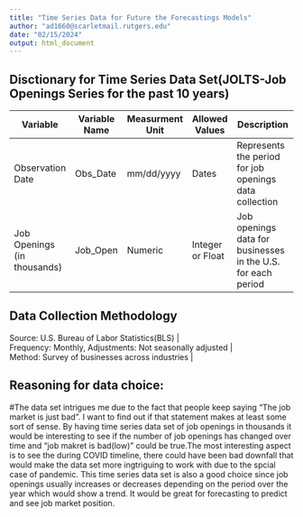 ```yaml
---
title: "Time Series Data for Future the Forecastings Models"
author: "ad1660@scarletmail.rutgers.edu"
date: "02/15/2024"
output: html_document
---
```

  
## Disctionary for Time Series Data Set(JOLTS-Job Openings Series for the past 10 years)

| **Variable**       |          **Variable Name**                                                | **Measurment Unit**      | **Allowed Values**                | **Description**                                                         |
|-------------------------|-------------------------------|---------------------|-------------------------|--------------------------------------------------|
| Observation Date         |     Obs_Date                 | mm/dd/yyyy     | Dates                  | Represents the period for job openings data collection |    |
| Job Openings (in thousands) |     Job_Open | Numeric  | Integer or Float |  Job openings data for businesses in the U.S. for each period  | 

  
  
## Data Collection Methodology



Source: U.S. Bureau of Labor Statistics(BLS)    |  
Frequency: Monthly,  Adjustments: Not seasonally adjusted            |     
Method: Survey of businesses across industries  |





## Reasoning for data choice:

#The data set intrigues me due to the fact that people keep saying "The job market is just bad". I want to find out if that statement makes at least some sort of sense. By having time series data set of job openings in thousands it would be interesting to see if the number of job openings has changed over time and "job makret is bad(low)" could be true.The most interesting aspect is to see the during COVID timeline, there could have been bad downfall that would make the data set more ingtriguing to work with due to the spcial case of pandemic. This time series data set is also a good choice since job openings usually increases or decreases depending on the period over the year which would show a trend. It would be great for forecasting to predict and see job market position.  
  
  
  
  
  
  
